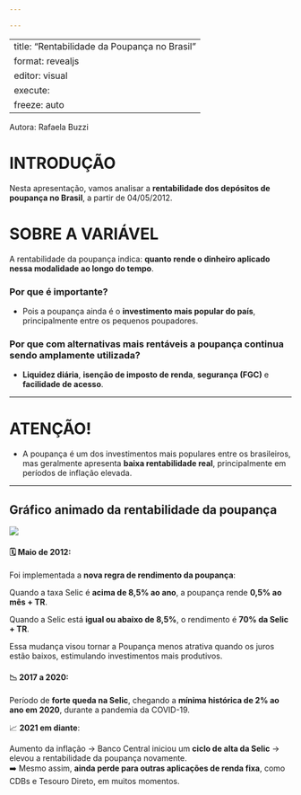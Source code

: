 ---

---

---
title: "Rentabilidade da Poupança no Brasil"
format: revealjs
editor: visual
execute:
  freeze: auto
---

Autora: Rafaela Buzzi

# INTRODUÇÃO

Nesta apresentação, vamos analisar a **rentabilidade dos depósitos de poupança no Brasil**, a partir de 04/05/2012.

# SOBRE A VARIÁVEL

A rentabilidade da poupança indica: **quanto rende o dinheiro aplicado nessa modalidade ao longo do tempo**.

### Por que é importante?

-   Pois a poupança ainda é o **investimento mais popular do país**, principalmente entre os pequenos poupadores.

### Por que com alternativas mais rentáveis a poupança continua sendo amplamente utilizada?

-   **Liquidez diária**, **isenção de imposto de renda**, **segurança (FGC)** e **facilidade de acesso**.

------------------------------------------------------------------------

# ATENÇÃO!

-   A poupança é um dos investimentos mais populares entre os brasileiros, mas geralmente apresenta **baixa rentabilidade real**, principalmente em períodos de inflação elevada.

------------------------------------------------------------------------

## Gráfico animado da rentabilidade da poupança

![](poupanca_animada.gif)

#### 🗓️ **Maio de 2012**:

Foi implementada a **nova regra de rendimento da poupança**:

Quando a taxa Selic é **acima de 8,5% ao ano**, a poupança rende **0,5% ao mês + TR**.

Quando a Selic está **igual ou abaixo de 8,5%**, o rendimento é **70% da Selic + TR**.

Essa mudança visou tornar a Poupança menos atrativa quando os juros estão baixos, estimulando investimentos mais produtivos.

#### 📉 **2017 a 2020**:

Período de **forte queda na Selic**, chegando a **mínima histórica de 2% ao ano em 2020**, durante a pandemia da COVID-19.\

📈 **2021 em diante**:

Aumento da inflação -\> Banco Central iniciou um **ciclo de alta da Selic** -\> elevou a rentabilidade da poupança novamente.\
➡️ Mesmo assim, **ainda perde para outras aplicações de renda fixa**, como CDBs e Tesouro Direto, em muitos momentos.
